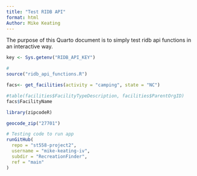 ```yaml
---
title: "Test RIDB API"
format: html
Author: Mike Keating
---
```


The purpose of this Quarto document is to simply test ridb api functions in an interactive way.

```r
key <- Sys.getenv("RIDB_API_KEY")

```

```r
# 
source("ridb_api_functions.R")

facs<- get_facilities(activity = "camping", state = "NC")
```

```r

#table(facilities$FacilityTypeDescription, facilities$ParentOrgID)
facs$FacilityName
```

```r
library(zipcodeR)
```


```r
geocode_zip("27701")
```



```r

# Testing code to run app
runGitHub(
  repo = "st558-project2",        
  username = "mike-keating-iv",
  subdir = "RecreationFinder",
  ref = "main"              
)
```

